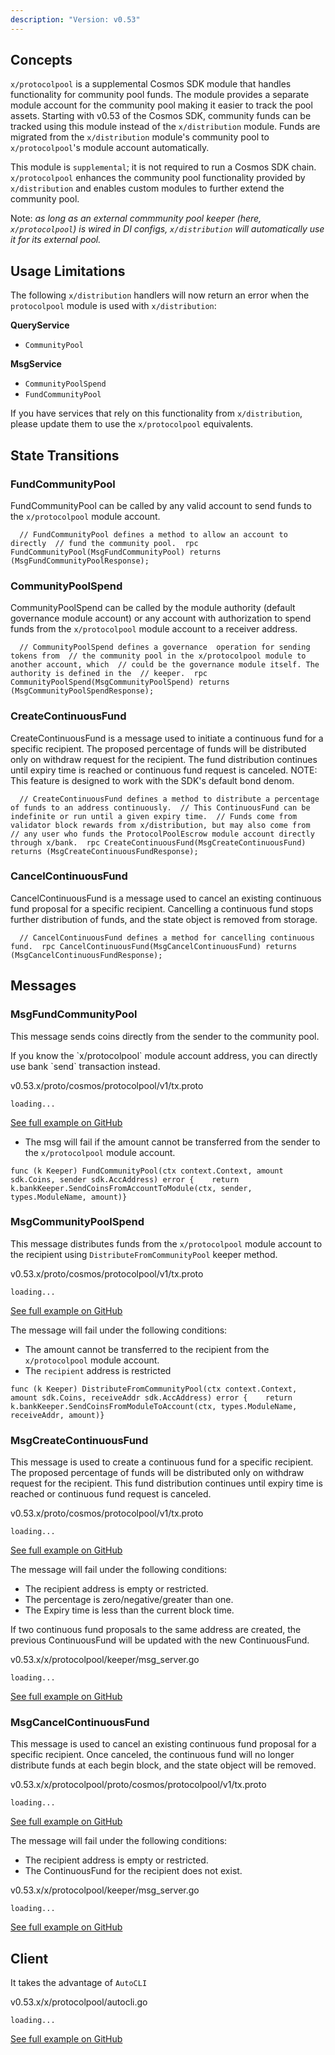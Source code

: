 ```yaml
---
description: "Version: v0.53"
---
```


## Concepts[​](#concepts "Direct link to Concepts")

`x/protocolpool` is a supplemental Cosmos SDK module that handles functionality for community pool funds. The module provides a separate module account for the community pool making it easier to track the pool assets. Starting with v0.53 of the Cosmos SDK, community funds can be tracked using this module instead of the `x/distribution` module. Funds are migrated from the `x/distribution` module's community pool to `x/protocolpool`'s module account automatically.

This module is `supplemental`; it is not required to run a Cosmos SDK chain. `x/protocolpool` enhances the community pool functionality provided by `x/distribution` and enables custom modules to further extend the community pool.

Note: *as long as an external commmunity pool keeper (here, `x/protocolpool`) is wired in DI configs, `x/distribution` will automatically use it for its external pool.*

## Usage Limitations[​](#usage-limitations "Direct link to Usage Limitations")

The following `x/distribution` handlers will now return an error when the `protocolpool` module is used with `x/distribution`:

**QueryService**

* `CommunityPool`

**MsgService**

* `CommunityPoolSpend`
* `FundCommunityPool`

If you have services that rely on this functionality from `x/distribution`, please update them to use the `x/protocolpool` equivalents.

## State Transitions[​](#state-transitions "Direct link to State Transitions")

### FundCommunityPool[​](#fundcommunitypool "Direct link to FundCommunityPool")

FundCommunityPool can be called by any valid account to send funds to the `x/protocolpool` module account.

```
  // FundCommunityPool defines a method to allow an account to directly  // fund the community pool.  rpc FundCommunityPool(MsgFundCommunityPool) returns (MsgFundCommunityPoolResponse);
```

### CommunityPoolSpend[​](#communitypoolspend "Direct link to CommunityPoolSpend")

CommunityPoolSpend can be called by the module authority (default governance module account) or any account with authorization to spend funds from the `x/protocolpool` module account to a receiver address.

```
  // CommunityPoolSpend defines a governance  operation for sending tokens from  // the community pool in the x/protocolpool module to another account, which  // could be the governance module itself. The authority is defined in the  // keeper.  rpc CommunityPoolSpend(MsgCommunityPoolSpend) returns (MsgCommunityPoolSpendResponse);
```

### CreateContinuousFund[​](#createcontinuousfund "Direct link to CreateContinuousFund")

CreateContinuousFund is a message used to initiate a continuous fund for a specific recipient. The proposed percentage of funds will be distributed only on withdraw request for the recipient. The fund distribution continues until expiry time is reached or continuous fund request is canceled. NOTE: This feature is designed to work with the SDK's default bond denom.

```
  // CreateContinuousFund defines a method to distribute a percentage of funds to an address continuously.  // This ContinuousFund can be indefinite or run until a given expiry time.  // Funds come from validator block rewards from x/distribution, but may also come from  // any user who funds the ProtocolPoolEscrow module account directly through x/bank.  rpc CreateContinuousFund(MsgCreateContinuousFund) returns (MsgCreateContinuousFundResponse);
```

### CancelContinuousFund[​](#cancelcontinuousfund "Direct link to CancelContinuousFund")

CancelContinuousFund is a message used to cancel an existing continuous fund proposal for a specific recipient. Cancelling a continuous fund stops further distribution of funds, and the state object is removed from storage.

```
  // CancelContinuousFund defines a method for cancelling continuous fund.  rpc CancelContinuousFund(MsgCancelContinuousFund) returns (MsgCancelContinuousFundResponse);
```

## Messages[​](#messages "Direct link to Messages")

### MsgFundCommunityPool[​](#msgfundcommunitypool "Direct link to MsgFundCommunityPool")

This message sends coins directly from the sender to the community pool.

<Check>
  If you know the `x/protocolpool` module account address, you can directly use bank `send` transaction instead.
</Check>

v0.53.x/proto/cosmos/protocolpool/v1/tx.proto

```
loading...
```

[See full example on GitHub](https://github.com/cosmos/cosmos-sdk/blob/release/v0.53.x/proto/cosmos/protocolpool/v1/tx.proto#L43-L53)

* The msg will fail if the amount cannot be transferred from the sender to the `x/protocolpool` module account.

```
func (k Keeper) FundCommunityPool(ctx context.Context, amount sdk.Coins, sender sdk.AccAddress) error {    return k.bankKeeper.SendCoinsFromAccountToModule(ctx, sender, types.ModuleName, amount)}
```

### MsgCommunityPoolSpend[​](#msgcommunitypoolspend "Direct link to MsgCommunityPoolSpend")

This message distributes funds from the `x/protocolpool` module account to the recipient using `DistributeFromCommunityPool` keeper method.

v0.53.x/proto/cosmos/protocolpool/v1/tx.proto

```
loading...
```

[See full example on GitHub](https://github.com/cosmos/cosmos-sdk/blob/release/v0.53.x/proto/cosmos/protocolpool/v1/tx.proto#L58-L69)

The message will fail under the following conditions:

* The amount cannot be transferred to the recipient from the `x/protocolpool` module account.
* The `recipient` address is restricted

```
func (k Keeper) DistributeFromCommunityPool(ctx context.Context, amount sdk.Coins, receiveAddr sdk.AccAddress) error {    return k.bankKeeper.SendCoinsFromModuleToAccount(ctx, types.ModuleName, receiveAddr, amount)}
```

### MsgCreateContinuousFund[​](#msgcreatecontinuousfund "Direct link to MsgCreateContinuousFund")

This message is used to create a continuous fund for a specific recipient. The proposed percentage of funds will be distributed only on withdraw request for the recipient. This fund distribution continues until expiry time is reached or continuous fund request is canceled.

v0.53.x/proto/cosmos/protocolpool/v1/tx.proto

```
loading...
```

[See full example on GitHub](https://github.com/cosmos/cosmos-sdk/blob/release/v0.53.x/proto/cosmos/protocolpool/v1/tx.proto#L114-L130)

The message will fail under the following conditions:

* The recipient address is empty or restricted.
* The percentage is zero/negative/greater than one.
* The Expiry time is less than the current block time.

<Warning>
  If two continuous fund proposals to the same address are created, the previous ContinuousFund will be updated with the new ContinuousFund.
</Warning>

v0.53.x/x/protocolpool/keeper/msg\_server.go

```
loading...
```

[See full example on GitHub](https://github.com/cosmos/cosmos-sdk/blob/release/v0.53.x/x/protocolpool/keeper/msg_server.go#L103-L166)

### MsgCancelContinuousFund[​](#msgcancelcontinuousfund "Direct link to MsgCancelContinuousFund")

This message is used to cancel an existing continuous fund proposal for a specific recipient. Once canceled, the continuous fund will no longer distribute funds at each begin block, and the state object will be removed.

v0.53.x/x/protocolpool/proto/cosmos/protocolpool/v1/tx.proto

```
loading...
```

[See full example on GitHub](https://github.com/cosmos/cosmos-sdk/blob/release/v0.53.x/x/protocolpool/proto/cosmos/protocolpool/v1/tx.proto#L136-L161)

The message will fail under the following conditions:

* The recipient address is empty or restricted.
* The ContinuousFund for the recipient does not exist.

v0.53.x/x/protocolpool/keeper/msg\_server.go

```
loading...
```

[See full example on GitHub](https://github.com/cosmos/cosmos-sdk/blob/release/v0.53.x/x/protocolpool/keeper/msg_server.go#L188-L226)

## Client[​](#client "Direct link to Client")

It takes the advantage of `AutoCLI`

v0.53.x/x/protocolpool/autocli.go

```
loading...
```

[See full example on GitHub](https://github.com/cosmos/cosmos-sdk/blob/release/v0.53.x/x/protocolpool/autocli.go)
